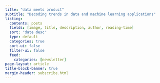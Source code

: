 ```yaml
---
title: "data meets product"
subtitle: "Decoding trends in data and machine learning applications"
listing:
  contents: posts
  fields: [image, title, description, author, reading-time]
  sort: "date desc"
  type: default
  categories: true
  sort-ui: false
  filter-ui: false
  feed:
    categories: [newsletter]
page-layout: article
title-block-banner: true
margin-header: subscribe.html
---
```



